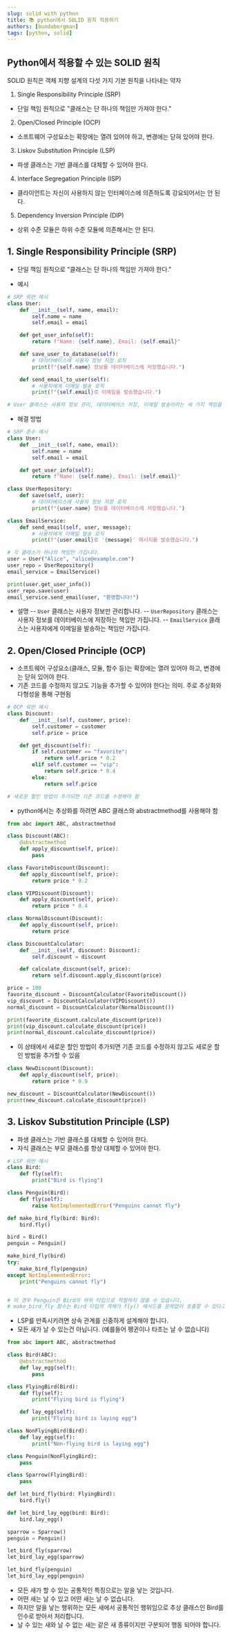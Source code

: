 ```yaml
---
slug: solid with python
title: 📚 python에서 SOLID 원칙 적용하기
authors: [bundabergman]
tags: [python, solid]
---
```


## Python에서 적용할 수 있는 SOLID 원칙

SOLID 원칙은 객체 지향 설계의 다섯 가지 기본 원칙을 나타내는 약자

1. Single Responsibility Principle (SRP)
- 단일 책임 원칙으로 "클래스는 단 하나의 책임만 가져야 한다."

2. Open/Closed Principle (OCP)
- 소프트웨어 구성요소는 확장에는 열려 있어야 하고, 변경에는 닫혀 있어야 한다.

3. Liskov Substitution Principle (LSP)
- 파생 클래스는 기반 클래스를 대체할 수 있어야 한다.

4. Interface Segregation Principle (ISP)
- 클라이언트는 자신이 사용하지 않는 인터페이스에 의존하도록 강요되어서는 안 된다.

5. Dependency Inversion Principle (DIP)
- 상위 수준 모듈은 하위 수준 모듈에 의존해서는 안 된다.

## 1. Single Responsibility Principle (SRP)

- 단일 책임 원칙으로 "클래스는 단 하나의 책임만 가져야 한다."

- 예시
```python
# SRP 위반 예시
class User:
    def __init__(self, name, email):
        self.name = name
        self.email = email

    def get_user_info(self):
        return f"Name: {self.name}, Email: {self.email}"

    def save_user_to_database(self):
        # 데이터베이스에 사용자 정보 저장 로직
        print(f"{self.name} 정보를 데이터베이스에 저장했습니다.")

    def send_email_to_user(self):
        # 사용자에게 이메일 발송 로직
        print(f"{self.email}로 이메일을 발송했습니다.")

# User 클래스는 사용자 정보 관리, 데이터베이스 저장, 이메일 발송이라는 세 가지 책임을 가지고 있습니다.
```

- 해결 방법
```python
# SRP 준수 예시
class User:
    def __init__(self, name, email):
        self.name = name
        self.email = email

    def get_user_info(self):
        return f"Name: {self.name}, Email: {self.email}"

class UserRepository:
    def save(self, user):
        # 데이터베이스에 사용자 정보 저장 로직
        print(f"{user.name} 정보를 데이터베이스에 저장했습니다.")

class EmailService:
    def send_email(self, user, message):
        # 사용자에게 이메일 발송 로직
        print(f"{user.email}로 '{message}' 메시지를 발송했습니다.")

# 각 클래스가 하나의 책임만 가집니다.
user = User("Alice", "alice@example.com")
user_repo = UserRepository()
email_service = EmailService()

print(user.get_user_info())
user_repo.save(user)
email_service.send_email(user, "환영합니다!")
```

- 설명
-- `User` 클래스는 사용자 정보만 관리합니다.
-- `UserRepository` 클래스는 사용자 정보를 데이터베이스에 저장하는 책임만 가집니다.
-- `EmailService` 클래스는 사용자에게 이메일을 발송하는 책임만 가집니다.

## 2. Open/Closed Principle (OCP)

- 소프트웨어 구성요소(클래스, 모듈, 함수 등)는 확장에는 열려 있어야 하고, 변경에는 닫혀 있어야 한다. 
- 기존 코드를 수정하지 않고도 기능을 추가할 수 있어야 한다는 의미. 주로 추상화와 다형성을 통해 구현됨

```python
# OCP 위반 예시
class Discount:
    def __init__(self, customer, price):
        self.customer = customer
        self.price = price

    def get_discount(self):
        if self.customer == "favorite":
            return self.price * 0.2
        elif self.customer == "vip":
            return self.price * 0.4
        else:
            return self.price

# 새로운 할인 방법이 추가되면 기존 코드를 수정해야 함
```

- python에서는 추상화를 하려면 ABC 클래스와 abstractmethod를 사용해야 함

```python
from abc import ABC, abstractmethod

class Discount(ABC):
    @abstractmethod
    def apply_discount(self, price):
        pass

class FavoriteDiscount(Discount):
    def apply_discount(self, price):
        return price * 0.2

class VIPDiscount(Discount):
    def apply_discount(self, price):
        return price * 0.4

class NormalDiscount(Discount):
    def apply_discount(self, price):
        return price

class DiscountCalculator:
    def __init__(self, discount: Discount):
        self.discount = discount

    def calculate_discount(self, price):
        return self.discount.apply_discount(price)

price = 100
favorite_discount = DiscountCalculator(FavoriteDiscount())
vip_discount = DiscountCalculator(VIPDiscount())
normal_discount = DiscountCalculator(NormalDiscount())

print(favorite_discount.calculate_discount(price))
print(vip_discount.calculate_discount(price))
print(normal_discount.calculate_discount(price))
```

- 이 상태에서 새로운 할인 방법이 추가되면 기존 코드를 수정하지 않고도 새로운 할인 방법을 추가할 수 있음

```python
class NewDiscount(Discount):
    def apply_discount(self, price):
        return price * 0.9

new_discount = DiscountCalculator(NewDiscount())
print(new_discount.calculate_discount(price))
```

## 3. Liskov Substitution Principle (LSP)

- 파생 클래스는 기반 클래스를 대체할 수 있어야 한다.
- 자식 클래스는 부모 클래스를 항상 대체할 수 있어야 한다.

```python
# LSP 위반 예시
class Bird:
    def fly(self):
        print("Bird is flying")

class Penguin(Bird):
    def fly(self):
        raise NotImplementedError("Penguins cannot fly")

def make_bird_fly(bird: Bird):
    bird.fly()

bird = Bird()
penguin = Penguin()

make_bird_fly(bird)
try:
    make_bird_fly(penguin)
except NotImplementedError:
    print("Penguins cannot fly")


# 이 경우 Penguin은 Bird의 하위 타입으로 적절하지 않을 수 있습니다.
# make_bird_fly 함수는 Bird 타입의 객체가 fly() 메서드를 문제없이 호출할 수 있다고 가정합니다.
```

- LSP를 만족시키려면 상속 관계를 신중하게 설계해야 합니다.
- 모든 새가 날 수 있는건 아닙니다. (예를들어 펭귄이나 타조는 날 수 없습니다)

```python
from abc import ABC, abstractmethod

class Bird(ABC):
    @abstractmethod
    def lay_egg(self):
        pass

class FlyingBird(Bird):
    def fly(self):
        print("Flying bird is flying")

    def lay_egg(self):
        print("Flying bird is laying egg")

class NonFlyingBird(Bird):
    def lay_egg(self):
        print("Non-flying bird is laying egg")

class Penguin(NonFlyingBird):
    pass

class Sparrow(FlyingBird):
    pass

def let_bird_fly(bird: FlyingBird):
    bird.fly()

def let_bird_lay_egg(bird: Bird):
    bird.lay_egg()

sparrow = Sparrow()
penguin = Penguin()

let_bird_fly(sparrow)
let_bird_lay_egg(sparrow)

let_bird_fly(penguin)
let_bird_lay_egg(penguin)
```

- 모든 새가 할 수 있는 공통적인 특징으로는 알을 낳는 것입니다. 
- 어떤 새는 날 수 있고 어떤 새는 날 수 없습니다. 
- 하지만 알을 낳는 행위하는 모든 새에서 공통적인 행위임으로 추상 클래스인 Bird를 인수로 받아서 처리합니다.
- 날 수 있는 새와 날 수 없는 새는 같은 새 종류이지만 구분되어 행동 되어야 합니다. 

